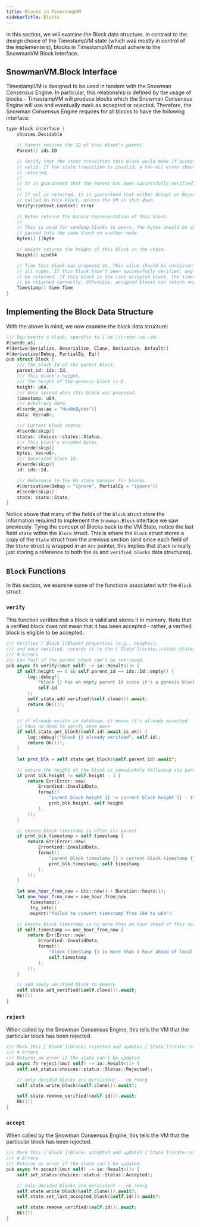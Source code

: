 ```yaml
---
title: Blocks in TimestampVM 
sidebarTitle: Blocks
---
```

In this section, we will examine the Block data structure. In contrast to the design choice of the TimestampVM state (which was mostly in control of the implementers), blocks in TimestampVM must adhere to the SnowmanVM Block Interface.

SnowmanVM.Block Interface[​](#snowmanvmblock-interface "Direct link to heading")
--------------------------------------------------------------------------------

TimestampVM is designed to be used in tandem with the Snowman Consensus Engine. In particular, this relationship is defined by the usage of blocks - TimestampVM will produce blocks which the Snowman Consensus Engine will use and eventually mark as accepted or rejected. Therefore, the Snowman Consensus Engine requires for all blocks to have the following interface:

```swift
type Block interface {
	choices.Decidable

	// Parent returns the ID of this block's parent.
	Parent() ids.ID

	// Verify that the state transition this block would make if accepted is
	// valid. If the state transition is invalid, a non-nil error should be
	// returned.
	//
	// It is guaranteed that the Parent has been successfully verified.
	//
	// If nil is returned, it is guaranteed that either Accept or Reject will be
	// called on this block, unless the VM is shut down.
	Verify(context.Context) error

	// Bytes returns the binary representation of this block.
	//
	// This is used for sending blocks to peers. The bytes should be able to be
	// parsed into the same block on another node.
	Bytes() []byte

	// Height returns the height of this block in the chain.
	Height() uint64

	// Time this block was proposed at. This value should be consistent across
	// all nodes. If this block hasn't been successfully verified, any value can
	// be returned. If this block is the last accepted block, the timestamp must
	// be returned correctly. Otherwise, accepted blocks can return any value.
	Timestamp() time.Time
}

```


Implementing the Block Data Structure[​](#implementing-the-block-data-structure "Direct link to heading")
---------------------------------------------------------------------------------------------------------

With the above in mind, we now examine the block data structure:

```swift
/// Represents a block, specific to [`Vm`](crate::vm::Vm).
#[serde_as]
#[derive(Serialize, Deserialize, Clone, Derivative, Default)]
#[derivative(Debug, PartialEq, Eq)]
pub struct Block {
    /// The block Id of the parent block.
    parent_id: ids::Id,
    /// This block's height.
    /// The height of the genesis block is 0.
    height: u64,
    /// Unix second when this block was proposed.
    timestamp: u64,
    /// Arbitrary data.
    #[serde_as(as = "Hex0xBytes")]
    data: Vec<u8>,

    /// Current block status.
    #[serde(skip)]
    status: choices::status::Status,
    /// This block's encoded bytes.
    #[serde(skip)]
    bytes: Vec<u8>,
    /// Generated block Id.
    #[serde(skip)]
    id: ids::Id,

    /// Reference to the Vm state manager for blocks.
    #[derivative(Debug = "ignore", PartialEq = "ignore")]
    #[serde(skip)]
    state: state::State,
}

```


Notice above that many of the fields of the `Block` struct store the information required to implement the `Snowman.Block` interface we saw previously. Tying the concept of Blocks back to the VM State, notice the last field `state` within the `Block` struct. This is where the `Block` struct stores a copy of the `State` struct from the previous section (and since each field of the `State` struct is wrapped in an `Arc` pointer, this implies that `Block` is really just storing a reference to both the `db` and `verified_blocks` data structures).

`Block` Functions[​](#block-functions "Direct link to heading")
---------------------------------------------------------------

In this section, we examine some of the functions associated with the `Block` struct:

### `verify`[​](#verify "Direct link to heading")

This function verifies that a block is valid and stores it in memory. Note that a verified block does not mean that it has been accepted - rather, a verified block is eligible to be accepted.

```swift
/// Verifies [`Block`](Block) properties (e.g., heights),
/// and once verified, records it to the [`State`](crate::state::State).
/// # Errors
/// Can fail if the parent block can't be retrieved.
pub async fn verify(&mut self) -> io::Result<()> {
    if self.height == 0 && self.parent_id == ids::Id::empty() {
        log::debug!(
            "block {} has an empty parent Id since it's a genesis block -- skipping verify",
            self.id
        );
        self.state.add_verified(&self.clone()).await;
        return Ok(());
    }

    // if already exists in database, it means it's already accepted
    // thus no need to verify once more
    if self.state.get_block(&self.id).await.is_ok() {
        log::debug!("block {} already verified", self.id);
        return Ok(());
    }

    let prnt_blk = self.state.get_block(&self.parent_id).await?;

    // ensure the height of the block is immediately following its parent
    if prnt_blk.height != self.height - 1 {
        return Err(Error::new(
            ErrorKind::InvalidData,
            format!(
                "parent block height {} != current block height {} - 1",
                prnt_blk.height, self.height
            ),
        ));
    }

    // ensure block timestamp is after its parent
    if prnt_blk.timestamp > self.timestamp {
        return Err(Error::new(
            ErrorKind::InvalidData,
            format!(
                "parent block timestamp {} > current block timestamp {}",
                prnt_blk.timestamp, self.timestamp
            ),
        ));
    }

    let one_hour_from_now = Utc::now() + Duration::hours(1);
    let one_hour_from_now = one_hour_from_now
        .timestamp()
        .try_into()
        .expect("failed to convert timestamp from i64 to u64");

    // ensure block timestamp is no more than an hour ahead of this nodes time
    if self.timestamp >= one_hour_from_now {
        return Err(Error::new(
            ErrorKind::InvalidData,
            format!(
                "block timestamp {} is more than 1 hour ahead of local time",
                self.timestamp
            ),
        ));
    }

    // add newly verified block to memory
    self.state.add_verified(&self.clone()).await;
    Ok(())
}

```


### `reject`[​](#reject "Direct link to heading")

When called by the Snowman Consensus Engine, this tells the VM that the particular block has been rejected.

```swift
/// Mark this [`Block`](Block) rejected and updates [`State`](crate::state::State) accordingly.
/// # Errors
/// Returns an error if the state can't be updated.
pub async fn reject(&mut self) -> io::Result<()> {
    self.set_status(choices::status::Status::Rejected);

    // only decided blocks are persistent -- no reorg
    self.state.write_block(&self.clone()).await?;

    self.state.remove_verified(&self.id()).await;
    Ok(())
}

```


### `accept`[​](#accept "Direct link to heading")

When called by the Snowman Consensus Engine, this tells the VM that the particular block has been rejected.

```swift
/// Mark this [`Block`](Block) accepted and updates [`State`](crate::state::State) accordingly.
/// # Errors
/// Returns an error if the state can't be updated.
pub async fn accept(&mut self) -> io::Result<()> {
    self.set_status(choices::status::Status::Accepted);

    // only decided blocks are persistent -- no reorg
    self.state.write_block(&self.clone()).await?;
    self.state.set_last_accepted_block(&self.id()).await?;

    self.state.remove_verified(&self.id()).await;
    Ok(())
}

```
